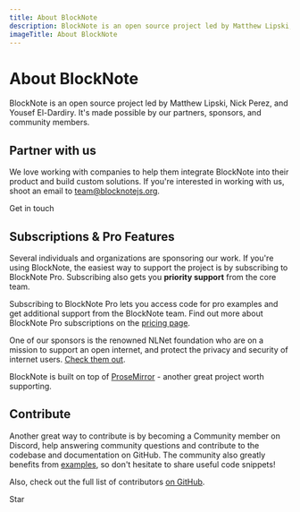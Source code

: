 ```yaml
---
title: About BlockNote
description: BlockNote is an open source project led by Matthew Lipski, Nick Perez, and Yousef El-Dardiry. It's made possible by our partners, sponsors, and community members.
imageTitle: About BlockNote
---
```


# About BlockNote

BlockNote is an open source project led by Matthew Lipski, Nick Perez, and Yousef El-Dardiry. It's made possible by our partners, sponsors, and community members.

## Partner with us

We love working with companies to help them integrate BlockNote into their product and build custom solutions.
If you're interested in working with us, shoot an email to team@blocknotejs.org.

<div className={"mt-6"}>
  <CTAButton href={"mailto:team@blocknotejs.org"} size={"small"}>
    <p className="m-0!">Get in touch</p>
  </CTAButton>
</div>

## Subscriptions & Pro Features

Several individuals and organizations are sponsoring our work. If you're using BlockNote, the easiest way to support the project is by subscribing to BlockNote Pro. Subscribing also gets you **priority support** from the core team.

Subscribing to BlockNote Pro lets you access code for pro examples and get additional support from the BlockNote team. Find out more about BlockNote Pro subscriptions on the [pricing page](/pricing).

One of our sponsors is the renowned NLNet foundation who are on a mission to support an open internet, and protect the privacy and security of internet users. [Check them out](https://www.nlnet.nl).

BlockNote is built on top of [ProseMirror](https://prosemirror.net/) - another great project worth supporting.

## Contribute

Another great way to contribute is by becoming a Community member on Discord, help answering community questions and contribute to the codebase and documentation on GitHub.
The community also greatly benefits from [examples](/examples), so don't hesitate to share useful code snippets!

Also, check out the full list of contributors [on GitHub](https://github.com/TypeCellOS/BlockNote/graphs/contributors).

<p>
  <GitHubButton
    href="https://github.com/TypeCellOS/BlockNote"
    data-color-scheme="no-preference: light; light: light; dark: dark;"
    data-icon="octicon-star"
    data-size="large"
    data-show-count="true"
    aria-label="Star TypeCellOS/BlockNote on GitHub"
  >
    Star
  </GitHubButton>
</p>
